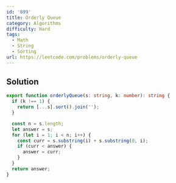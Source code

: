 ```yaml
---
id: '899'
title: Orderly Queue
category: Algorithms
difficulty: Hard
tags:
  - Math
  - String
  - Sorting
url: https://leetcode.com/problems/orderly-queue
---
```


## Solution

```typescript showLineNumbers
export function orderlyQueue(s: string, k: number): string {
  if (k !== 1) {
    return [...s].sort().join('');
  }

  const n = s.length;
  let answer = s;
  for (let i = 1; i < n; i++) {
    const curr = s.substring(i) + s.substring(0, i);
    if (curr < answer) {
      answer = curr;
    }
  }
  return answer;
}
```

